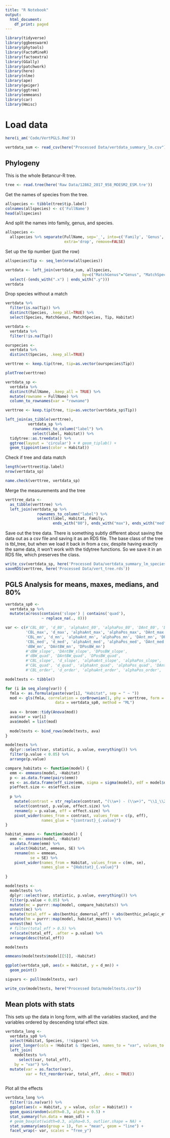 ```yaml
---
title: "R Notebook"
output:
  html_document:
    df_print: paged
---
```


```r
library(tidyverse)
library(ggbeeswarm)
library(phytools)
library(FactoMineR)
library(factoextra)
library(GGally)
library(patchwork)
library(here)
library(nlme)
library(ape)
library(geiger)
library(ggtree)
library(emmeans)
library(car)
library(Hmisc)
```

# Load data

```r
here(i_am('Code/VertPGLS.Rmd'))
```

```r
vertdata_sum <- read_csv(here("Processed Data/vertdata_summary_lm.csv"))
```

## Phylogeny

This is the whole Betancur-R tree.
```r
tree <- read.tree(here('Raw Data/12862_2017_958_MOESM2_ESM.tre'))
```

Get the names of species from the tree.
```r
allspecies <- tibble(tree$tip.label)
colnames(allspecies) <- c('FullName')
head(allspecies)
```

And split the names into family, genus, and species.
```r
allspecies <- 
  allspecies %>% separate(FullName, sep='_', into=c('Family', 'Genus', 'Species'), 
                          extra='drop', remove=FALSE)
```

Set up the tip number (just the row)
```r
allspecies$Tip <- seq_len(nrow(allspecies))
```

```r
vertdata <- left_join(vertdata_sum, allspecies, 
                                  by=c("MatchGenus"="Genus", "MatchSpecies"="Species")) %>%
  select(-(ends_with(".x") | ends_with(".y")))
vertdata
```

Drop species without a match
```r
vertdata %>%
  filter(is.na(Tip)) %>%
  distinct(Species, .keep_all=TRUE) %>%
  select(Species, MatchGenus, MatchSpecies, Tip, Habitat)
```

```r
vertdata <-
  vertdata %>%
  filter(!is.na(Tip))
```


```r
ourspecies <-
  vertdata %>%
  distinct(Species, .keep_all=TRUE)
```


```r
verttree <- keep.tip(tree, tip=as.vector(ourspecies$Tip))
```

```r
plotTree(verttree)
```


```r
vertdata_sp <- 
  vertdata %>%
  distinct(FullName, .keep_all = TRUE) %>%
  mutate(rowname = FullName) %>%
  column_to_rownames(var = "rowname")
```

```r
verttree <- keep.tip(tree, tip=as.vector(vertdata_sp$Tip))
```

```r
left_join(as_tibble(verttree),
          vertdata_sp %>%
            rownames_to_column("label") %>%
            select(label, Habitat)) %>%
  tidytree::as.treedata() %>%
  ggtree(layout = 'circular') + # geom_tiplab() +
  geom_tippoint(aes(color = Habitat))
```
Check if tree and data match
```r
length(verttree$tip.label)
nrow(vertdata_sp)
```

```r
name.check(verttree, vertdata_sp)
```

Merge the measurements and the tree
```r
verttree_data <-
  as_tibble(verttree) %>%
  left_join(vertdata_sp %>%
              rownames_to_column("label") %>%
              select(label, Habitat, Family,
                     ends_with("80"), ends_with("max"), ends_with("med"), ends_with("slope"), ends_with("quad")))
```

Save out the tree data. There is something subtly different about saving the data out as a csv file and saving it as an RDS file. The base class of the tree is tbl_tree, but when we load it back in from a csv, despite having exactly the same data, it won't work with the tidytree functions. So we save it in an RDS file, which preserves the class.
```r
write_csv(vertdata_sp, here('Processed Data/vertdata_summary_lm_species.csv'))
saveRDS(verttree, here('Processed Data/vert_tree.rds'))
```

## PGLS Analysis for means, maxes, medians, and 80%

```r
vertdata_sp0 <-
  vertdata_sp %>%
  mutate(across(contains('slope') | contains('quad'), 
                ~ replace_na(., 0)))
```

```r
var <- c(#'CBL_80', 'd_80', 'alphaAnt_80', 'alphaPos_80', 'DAnt_80', 'DPos_80', 
         'CBL_max', 'd_max', 'alphaAnt_max', 'alphaPos_max', 'DAnt_max', 'DPos_max',
         'CBL_mn', 'd_mn', 'alphaAnt_mn', 'alphaPos_mn', 'DAnt_mn', 'DPos_mn',
         'CBL_med', 'd_med', 'alphaAnt_med', 'alphaPos_med', 'DAnt_med', 'DPos_med',
         'dBW_mn', 'DAntBW_mn', 'DPosBW_mn')
         #'dBW_slope', 'DAntBW_slope', 'DPosBW_slope',
         #'dBW_quad', 'DAntBW_quad', 'DPosBW_quad',
         #'CBL_slope', 'd_slope', 'alphaAnt_slope', 'alphaPos_slope', 'DAnt_slope', 'DPos_slope', 
         #'CBL_quad', 'd_quad', 'alphaAnt_quad', 'alphaPos_quad', 'DAnt_quad', 'DPos_quad')
         #'CBL_order', 'd_order', 'alphaAnt_order', 'alphaPos_order', 'DAnt_order', 'DPos_order')

modeltests <- tibble()

for (i in seq_along(var)) {
  fmla <- as.formula(paste(var[i], "Habitat", sep = " ~ "))
  mod <- gls(fmla, correlation = corBrownian(1, phy = verttree, form = ~FullName),
                      data = vertdata_sp0, method = "ML")
  
  ava <- broom::tidy(Anova(mod))
  ava$var = var[i]
  ava$model = list(mod)
  
  modeltests <- bind_rows(modeltests, ava)
}

modeltests %>%
  dplyr::select(var, statistic, p.value, everything()) %>%
  filter(p.value < 0.05) %>%
  arrange(p.value)
```
```r
compare_habitats <- function(model) {
  emm <- emmeans(model, ~Habitat)
  p <- as.data.frame(pairs(emm))
  es <- as.data.frame(eff_size(emm, sigma = sigma(model), edf = model$dims$N - model$dims$p))
  p$effect.size <- es$effect.size
  
  p %>%
    mutate(contrast = str_replace(contrast, "(\\w+) - (\\w+)", "\\1_\\2")) %>%
    select(contrast, p.value, effect.size) %>%
    rename(p = p.value, eff = effect.size) %>%
    pivot_wider(names_from = contrast, values_from = c(p, eff),
                names_glue = "{contrast}_{.value}")
}
```

```r
habitat_means <- function(model) {
  emm <- emmeans(model, ~Habitat)
  as.data.frame(emm) %>%
    select(Habitat, emmean, SE) %>%
    rename(mn = emmean,
           se = SE) %>%
    pivot_wider(names_from = Habitat, values_from = c(mn, se),
                names_glue = "{Habitat}_{.value}")
    
}
```

```r
modeltests <-
  modeltests %>%
  dplyr::select(var, statistic, p.value, everything()) %>%
  filter(p.value < 0.05) %>%
  mutate(mc = purrr::map(model, compare_habitats)) %>%
  unnest(mc) %>%
  mutate(total_eff = abs(benthic_demersal_eff) + abs(benthic_pelagic_eff) + abs(demersal_pelagic_eff)) %>%
  mutate(hm = purrr::map(model, habitat_means)) %>%
  unnest(hm) %>%
  # filter(total_eff > 0.5) %>%
  relocate(total_eff, .after = p.value) %>%
  arrange(desc(total_eff))
```

```r
modeltests
```
```r
emmeans(modeltests$model[[5]], ~Habitat)
```

```r
ggplot(vertdata_sp0, aes(x = Habitat, y = d_mn)) +
  geom_point()
```

```r
sigvars <- pull(modeltests, var)
```

```r
write_csv(modeltests, here("Processed Data/modeltests.csv"))
```

## Mean plots with stats

This sets up the data in long form, with all the variables stacked, and the variables ordered by descending total effect size.
```r
vertdata_long <-
  vertdata_sp0 %>%
  select(Habitat, Species, !!sigvars) %>%
  pivot_longer(cols = !Habitat & !Species, names_to = "var", values_to = "value") %>%
  left_join(
    modeltests %>%
      select(var, total_eff), 
    by = "var") %>%
  mutate(var = as.factor(var),
         var = fct_reorder(var, total_eff, .desc = TRUE))
  
```

Plot all the effects
```r
vertdata_long %>%
  filter(!is.na(var)) %>%
  ggplot(aes(x = Habitat, y = value, color = Habitat)) +
  geom_quasirandom(width=0.3, alpha = 0.5) +
  stat_summary(fun.data = mean_sdl) +
  # geom_boxplot(width=0.3, alpha=0.5, outlier.shape = NA) +
  stat_summary(aes(group = 1), fun = "mean", geom = "line") +
  facet_wrap(~ var, scales = "free_y")
```

